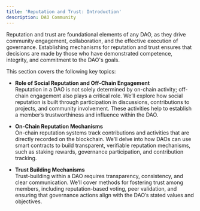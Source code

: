 ```yaml
---
title: 'Reputation and Trust: Introduction'
description: DAO Community
---
```


Reputation and trust are foundational elements of any DAO, as they drive community engagement, collaboration, and the effective execution of governance. Establishing mechanisms for reputation and trust ensures that decisions are made by those who have demonstrated competence, integrity, and commitment to the DAO's goals. 

This section covers the following key topics:

- **Role of Social Reputation and Off-Chain Engagement**  
  Reputation in a DAO is not solely determined by on-chain activity; off-chain engagement also plays a critical role. We’ll explore how social reputation is built through participation in discussions, contributions to projects, and community involvement. These activities help to establish a member’s trustworthiness and influence within the DAO.

- **On-Chain Reputation Mechanisms**  
  On-chain reputation systems track contributions and activities that are directly recorded on the blockchain. We’ll delve into how DAOs can use smart contracts to build transparent, verifiable reputation mechanisms, such as staking rewards, governance participation, and contribution tracking.

- **Trust Building Mechanisms**  
  Trust-building within a DAO requires transparency, consistency, and clear communication. We’ll cover methods for fostering trust among members, including reputation-based voting, peer validation, and ensuring that governance actions align with the DAO’s stated values and objectives.
